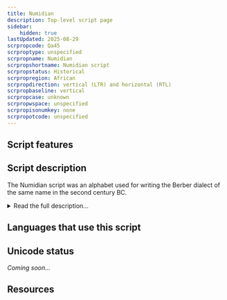 ```yaml
---
title: Numidian
description: Top-level script page
sidebar:
    hidden: true
lastUpdated: 2025-08-29
scrpropcode: Qa45
scrproptype: unspecified
scrpropname: Numidian
scrpropshortname: Numidian script
scrpropstatus: Historical
scrpropregion: African
scrpropdirection: vertical (LTR) and horizontal (RTL)
scrpropbaseline: vertical
scrpropcase: unknown
scrpropwspace: unspecified
scrpropisonumkey: none
scrpropotcode: unspecified
---
```



## Script features

<ScriptInfo />

## Script description

The Numidian script was an alphabet used for writing the Berber dialect of the same name in the second century BC.

<details>
<summary>Read the full description...</summary>It is thought to have derived from the [Phoenician](/scrlang/scripts/phnx) abjad.

The Numidian script resembles the [Tifinagh](/scrlang/scripts/Tfng) script currently employed by the Tuareg, the principal inhabitants of the Saharan interior. However, Tifinagh is written horizontally and Numidian was normally written from bottom to top, in columns from left to right. In some bilingual Numidian and Phoenician inscriptions, the Numidian parts were written from right to left horizontally in the Phoenician manner.

_This script is not currently recognized by the [ISO 15924 standard](http://www.unicode.org/iso15924/), but is included in ScriptSource for research purposes. If you have any information on this script, please add the information to this site. Your contributions can be a great help in refining and expanding the ISO 15924 standard. The [Script Encoding Initiative](http://www.linguistics.berkeley.edu/sei/) is working to support the inclusion of this script in the standard, and contributions here will support their efforts._
</details>

## Languages that use this script

<WsList script='Qa45' wsMax='5' />

## Unicode status

_Coming soon..._

## Resources

<ScriptResources detailSummary='seemore' />


